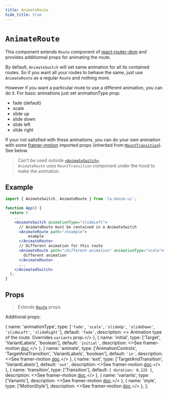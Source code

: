 ```yaml
---
title: AnimateRoute
hide_title: true
---
```


# `AnimateRoute`

This component extends `Route` component of [react-router-dom](https://reactrouter.com/web/guides/quick-start) and provides additionnal props for animating the route.

By default, `AnimateSwitch` will set same animation for all its contained routes. So if you want all your routes to behave the same, just use `AnimateRoute` as a regular `Route` and nothing more.

However if you want a particular route to use a different animation, you can do it. For basic animations just set animationType prop:
* fade (default)
* scale
* slide up
* slide down
* slide left
* slide right

If your not satisfied with these animations, you can do your own animation with some [framer-motion](https://www.framer.com/motion/) imported props (inherited from [`MountTransition`](api/components/MountTransition.mdx)). See below.

> Can't be used outside [`<AnimateSwitch>`](api/components/AnimateSwitch.mdx). <br />
> `AnimateRoute` uses `MountTransition` component under the hood to make the animation.

## Example

```jsx
import { AnimateSwitch, AnimateRoute } from 'la-danze-ui';

function App() {
  return (
    ...
    <AnimateSwitch animationType="slideLeft">
      // AnimateRoute must be contained in a AnimateSwitch
      <AnimateRoute path="/example">
          example
      </AnimateRoute>
      // Different animation for this route
      <AnimateRoute path="/different-animation" animationType="scale">
        different animation
      </AnimateRoute>
      ...
    </AnimatedSwitch>
  );
}
```

## Props

> Extends [`Route`](https://reactrouter.com/web/api/Route) props

Additional props:

  {
    name: 'animationType',
    type: [`'fade'`, `'scale'`, `'slideUp'`, `'slideDown'`, `'slideLeft'`, `'slideRight'`],
    default: `'fade'`,
    description: <>	Animation type of the route. Overrides <code>variants</code> prop.</>
  },
  {
    name: 'initial',
    type: ['Target', 'VariantLabels', 'boolean'],
    default: `'initial'`,
    description: <>See framer-motion <a href="https://www.framer.com/api/motion/component/#motionprops.initial">doc</a>.</>
  },
  {
    name: 'animate',
    type: ['AnimationControls', 'TargetAndTransition', 'VariantLabels', 'boolean'],
    default: `'in'`,
    description: <>See framer-motion <a href="https://www.framer.com/api/motion/component/#motionprops.animate">doc</a>.</>
  },
  {
    name: 'exit',
    type: ['TargetAndTransition', 'VariantLabels'],
    default: `'out'`,
    description: <>See framer-motion <a href="https://www.framer.com/api/motion/component/#motionprops.exit">doc</a>.</>
  },
  {
    name: 'transition',
    type: ['Transition'],
    default: `{ duration: 0.225 }`,
    description: <>See framer-motion <a href="https://www.framer.com/api/motion/component/#motionprops.transition">doc</a>.</>
  },
  {
    name: 'variants',
    type: ['Variants'],
    description: <>See framer-motion <a href="https://www.framer.com/api/motion/component/#motionprops.variants">doc</a>.</>
  },
  {
    name: 'style',
    type: ['MotionStyle'],
    description: <>See framer-motion <a href="https://www.framer.com/api/motion/component/#motionprops.style">doc</a>.</>
  },
];

<PropsTable componentProps={componentProps} />